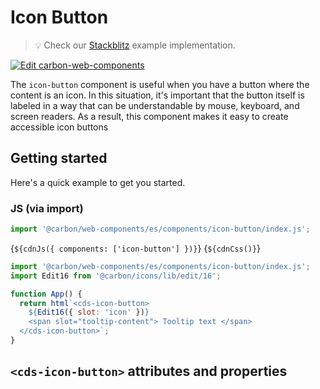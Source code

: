 
<Meta of={IconButtonStories} />

# Icon Button

> 💡 Check our
> [Stackblitz](https://stackblitz.com/github/carbon-design-system/carbon/tree/main/packages/web-components/examples/components/icon-button)
> example implementation.

[![Edit carbon-web-components](https://developer.stackblitz.com/img/open_in_stackblitz.svg)](https://stackblitz.com/github/carbon-design-system/carbon-for-ibm-dotcom/tree/main/packages/carbon-web-components/examples/stackblitz/basic/components/icon-button)

The `icon-button` component is useful when you have a button where the content
is an icon. In this situation, it's important that the button itself is labeled
in a way that can be understandable by mouse, keyboard, and screen readers. As a
result, this component makes it easy to create accessible icon buttons

## Getting started

Here's a quick example to get you started.

### JS (via import)

```javascript
import '@carbon/web-components/es/components/icon-button/index.js';
```

<Markdown>{`${cdnJs({ components: ['icon-button'] })}`}</Markdown>
<Markdown>{`${cdnCss()}`}</Markdown>

```javascript
import '@carbon/web-components/es/components/icon-button/index.js';
import Edit16 from '@carbon/icons/lib/edit/16';

function App() {
  return html`<cds-icon-button>
    ${Edit16({ slot: 'icon' })}
    <span slot="tooltip-content"> Tooltip text </span>
  </cds-icon-button>`;
}
```

## `<cds-icon-button>` attributes and properties

<ArgTypes of="cds-icon-button" />
